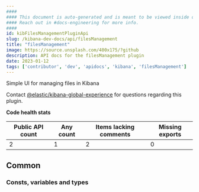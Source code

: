```yaml
---
####
#### This document is auto-generated and is meant to be viewed inside our experimental, new docs system.
#### Reach out in #docs-engineering for more info.
####
id: kibFilesManagementPluginApi
slug: /kibana-dev-docs/api/filesManagement
title: "filesManagement"
image: https://source.unsplash.com/400x175/?github
description: API docs for the filesManagement plugin
date: 2023-01-12
tags: ['contributor', 'dev', 'apidocs', 'kibana', 'filesManagement']
---
```


Simple UI for managing files in Kibana

Contact [@elastic/kibana-global-experience](https://github.com/orgs/elastic/teams/@elastic/kibana-global-experience) for questions regarding this plugin.

**Code health stats**

| Public API count  | Any count | Items lacking comments | Missing exports |
|-------------------|-----------|------------------------|-----------------|
| 2 | 1 | 2 | 0 |

## Common

### Consts, variables and types
<DocDefinitionList data={filesManagementObj.common.misc}/>

